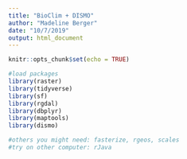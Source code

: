 ```yaml
---
title: "BioClim + DISMO"
author: "Madeline Berger"
date: "10/7/2019"
output: html_document
---
```


```r
knitr::opts_chunk$set(echo = TRUE)
```



```r

#load packages
library(raster)
library(tidyverse)
library(sf)
library(rgdal)
library(dbplyr)
library(maptools)
library(dismo)

#others you might need: fasterize, rgeos, scales 
#try on other computer: rJava

```


